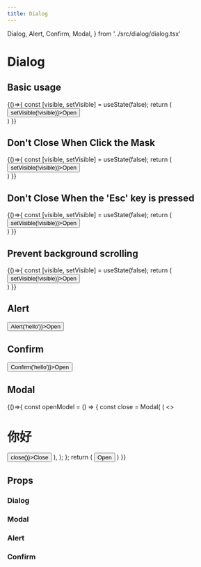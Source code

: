 ```yaml
---
title: Dialog
---
```


  Dialog,
  Alert,
  Confirm,
  Modal,
} from '../src/dialog/dialog.tsx'

# Dialog

## Basic usage

<Playground>
{()=>{
  const [visible, setVisible] = useState(false);
  return (
    <div>
      <Button type="button" onClick={() => setVisible(!visible)}>Open</Button>
      <Dialog
        visible={visible}
        buttons={
          [
            <Button type="button" onClick={() => setVisible(false)}>Yes</Button>,
            <Button type="button" onClick={() => setVisible(false)}>No</Button>,
          ]
        }
        onClose={() => setVisible(false)}
      >
        hello
      </Dialog>
    </div>
  )
}}
</Playground>

## Don't Close When Click the Mask

<Playground>
{()=>{
  const [visible, setVisible] = useState(false);
  return (
    <div>
      <Button type="button" onClick={() => setVisible(!visible)}>Open</Button>
      <Dialog
        visible={visible}
        buttons={
          [
            <Button type="button" onClick={() => setVisible(false)}>Yes</Button>,
            <Button type="button" onClick={() => setVisible(false)}>No</Button>,
          ]
        }
        onClose={() => setVisible(false)}
        closeOnClickMask={false}
      >
        hello
      </Dialog>
    </div>
  )
}}
</Playground>

## Don't Close When the 'Esc' key is pressed

<Playground>
{()=>{
  const [visible, setVisible] = useState(false);
  return (
    <div>
      <Button type="button" onClick={() => setVisible(!visible)}>Open</Button>
      <Dialog
        visible={visible}
        buttons={
          [
            <Button type="button" onClick={() => setVisible(false)}>Yes</Button>,
            <Button type="button" onClick={() => setVisible(false)}>No</Button>,
          ]
        }
        onClose={() => setVisible(false)}
        closeOnEsc={false}
      >
        hello
      </Dialog>
    </div>
  )
}}
</Playground>

## Prevent background scrolling

<Playground>
{()=>{
  const [visible, setVisible] = useState(false);
  return (
    <div>
      <Button type="button" onClick={() => setVisible(!visible)}>Open</Button>
      <Dialog
        visible={visible}
        buttons={
          [
            <Button type="button" onClick={() => setVisible(false)}>Yes</Button>,
            <Button type="button" onClick={() => setVisible(false)}>No</Button>,
          ]
        }
        onClose={() => setVisible(false)}
        preventBackgroundScrolling
      >
        hello
      </Dialog>
    </div>
  )
}}
</Playground>


## Alert

<Playground>
  <Button type="button" onClick={() => Alert('hello')}>Open</Button>
</Playground>

## Confirm

<Playground>
  <Button type="button" onClick={() => Confirm('hello')}>Open</Button>
</Playground>

## Modal

<Playground>
  {()=>{
    const openModel = () => {
      const close = Modal(
        (
          <>
            <h1>你好</h1>
            <Button type="button" onClick={() => close()}>Close</Button>
          </>
        ),
      );
    };
    return (
      <Button type="button" onClick={openModel}>Open</Button>
    )
  }}
</Playground>

## Props

### Dialog

<Props of={Dialog} />

### Modal

<Props of={Modal} />

### Alert

<Props of={Alert} />

### Confirm

<Props of={Confirm} />
